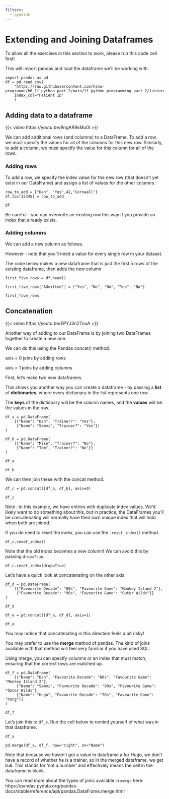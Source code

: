 ```yaml
---
filters:
  - pyodide
---
```


# Extending and Joining Dataframes

:::{.callout-tip}

To allow all the exercises in this section to work, please run this code cell first!

This will import pandas and load the dataframe we'll be working with.

```pyodide-python
import pandas as pd
df = pd.read_csv(
    "https://raw.githubusercontent.com/hsma-programme/h6_1f_python_part_2/main/1f_python_programming_part_2/lecture_examples/input_data.csv",
    index_col="Patient ID"
    )
```

:::

## Adding data to a dataframe

{{< video https://youtu.be/9ngAR9sMu0I >}}

We can add additional rows (and columns) to a DataFrame.  To add a row, we must specify the values for all of the columns for this new row.  Similarly, to add a column, we must specify the value for this column for all of the rows.

### Adding rows

To add a row, we specify the index value for the new row (that doesn’t yet exist in our DataFrame) and assign a list of values for the other columns :

```pyodide-python
row_to_add = ["Dan", "Yes",42,"Cornwall"]
df.loc[12345] = row_to_add

df
```

:::{.callout-warning}
Be careful - you can overwrite an existing row this way if you provide an index that already exists.
:::

### Adding columns

We can add a new column as follows.

However - note that you’ll need a value for every single row in your dataset.

The code below makes a new dataframe that is just the first 5 rows of the existing dataframe, then adds the new column

```pyodide-python

first_five_rows = df.head()

first_five_rows["Admitted"] = ["Yes", "No", "No", "Yes", "No"]

first_five_rows
```


## Concatenation

{{< video https://youtu.be/EPYJ3n2TnuA >}}

Another way of adding to our DataFrame is by joining two DataFrames together to create a new one.

We can do this using the Pandas concat() method.

:::{.callout-tip}
axis = 0 joins by adding rows

axis = 1 joins by adding columns
:::

First, let's make two new dataframes.

This shows you another way you can create a dataframe - by passing a **list** of **dictionaries**, where every dictionary in the list represents one row.

The **keys** of the dictionary will be the column names, and the **values** will be the values in the row.


```pyodide-python
df_a = pd.DataFrame(
    [{"Name": "Dan", "Trainer?": "Yes"},
     {"Name": "Sammi", "Trainer?": "Yes"}]
)

df_b = pd.DataFrame(
    [{"Name": "Mike", "Trainer?": "No"},
     {"Name": "Tom", "Trainer?": "No"}]
)
```


```pyodide-python
df_a
```

```pyodide-python
df_b
```

We can then join these with the concat method.

```pyodide-python
df_c = pd.concat([df_a, df_b], axis=0)

df_c
```

Note : in this example, we have entries with duplicate index values.  We’d likely want to do something about this, but in practice, the DataFrames you’ll be concatenating will normally have their own unique index that will hold when both are joined.

If you do need to reset the index, you can use the `.reset_index()` method.

```pyodide-python
df_c.reset_index()
```

Note that the old index becomes a new column!
We can avoid this by passing `drop=True`.

```pyodide-python
df_c.reset_index(drop=True)
```


Let's have a quick look at concatenating on the other axis.

```pyodide-python
df_d = pd.DataFrame(
    [{"Favourite Decade": "80s", "Favourite Game": "Monkey Island 2"},
     {"Favourite Decade": "90s", "Favourite Game": "Outer Wilds"}]
)

df_d
```

```pyodide-python
df_e = pd.concat([df_a, df_d], axis=1)

df_e
```


You may notice that concatenating in this direction feels a bit risky!

You may prefer to use the **merge** method of pandas.
The kind of joins available with that method will feel very familiar if you have used SQL.

Using merge, you can specify columns or an index that must match, ensuring that the correct rows are matched up.

```pyodide-python
df_f = pd.DataFrame(
    [{"Name": "Dan", "Favourite Decade": "80s", "Favourite Game": "Monkey Island 2"},
     {"Name": "Sammi", "Favourite Decade": "90s", "Favourite Game": "Outer Wilds"},
     {"Name": "Hugo", "Favourite Decade": "70s", "Favourite Game": "Pong"}]
)

df_f
```

Let's join this to `df_a`. Run the cell below to remind yourself of what was in that dataframe.

```pyodide-python
df_a
```

```pyodide-python
pd.merge(df_a, df_f, how="right", on="Name")
```

:::{.callout-tip}
Note that because we haven't got a value in dataframe a for Hugo, we don't have a record of whether he is a trainer, so in the merged dataframe, we get `NaN`. This stands for 'not a number' and effectively means the cell in the dataframe is blank.
:::

You can read more about the types of joins available in `merge` here: https://pandas.pydata.org/pandas-docs/stable/reference/api/pandas.DataFrame.merge.html
